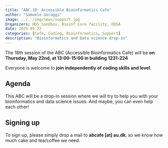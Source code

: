 ```yaml
---
title: "ABC.18: Accessible Bioinformatics Cafe"
author: "Samuele Soraggi"
image: ../../img/news/support.jpg
Organizers: HDS Sandbox, Bioinf Core facility, DDSA
date: 2025-05-22
categories: [Cafe, Coding, Bioinformatics, Support]
description: "Bioinformatics and Data science drop-in"
---
```


The 18th session of the ABC (Accessible Bioinformatics Cafe) will be **on Thursday, May 22nd, at 13:00-15:00 in building 1231-224**

Everyone is welcome to **join independently of coding skills and level**. 

## Agenda
 
This ABC will be a drop-in session where we will try to help you with your bioinformatics and data science issues. And maybe, you can even help each other!

## Signing up

To sign up, please simply drop a mail to **abcafe [at] au.dk**, so we know how much cake and tea/coffee we need.